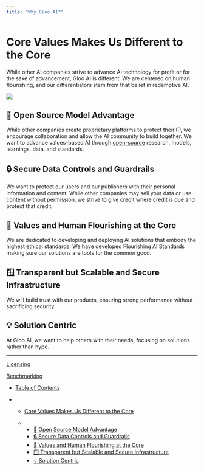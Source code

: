 ```yaml
---
title: "Why Gloo AI?"
---
```


# Core Values Makes Us Different to the Core

While other AI companies strive to advance AI technology for profit or for the sake of advancement, Gloo AI is different. We are centered on human flourishing, and our differentiators stem from that belief in redemptive AI.

![](/images/docs/ad56a81adbfcb4d42dfc0a0311096bbcc3f6fc2b8143816c1220b15c655c864a-Gloo_AI_Differences.jpg)

## 📂 Open Source Model Advantage

While other companies create proprietary platforms to protect their IP, we encourage collaboration and allow the AI community to build together. We want to advance values-based AI through [open-source](https://docs.ai.gloo.com/docs/open#/) research, models, learnings, data, and standards.

## 🔒 Secure Data Controls and Guardrails

We want to protect our users and our publishers with their personal information and content. While other companies may sell your data or use content without permission, we strive to give credit where credit is due and protect that credit.

## 🤝 Values and Human Flourishing at the Core

We are dedicated to developing and deploying AI solutions that embody the highest ethical standards. We have developed Flourishing AI Standards making sure our solutions are tools for the common good.

## 🪟 Transparent but Scalable and Secure Infrastructure

We will build trust with our products, ensuring strong performance without sacrificing security.

## 💡 Solution Centric

At Gloo AI, we want to help others with their needs, focusing on solutions rather than hype.

***

[Licensing](/docs/licensing)

[Benchmarking](/docs/benchmarking)

* [Table of Contents](#)

* * [Core Values Makes Us Different to the Core](#core-values-makes-us-different-to-the-core)

  * * [📂 Open Source Model Advantage](#-open-source-model-advantage)
    * [🔒 Secure Data Controls and Guardrails](#-secure-data-controls-and-guardrails)
    * [🤝 Values and Human Flourishing at the Core](#-values-and-human-flourishing-at-the-core)
    * [🪟 Transparent but Scalable and Secure Infrastructure](#-transparent-but-scalable-and-secure-infrastructure)
    * [💡 Solution Centric](#-solution-centric)
